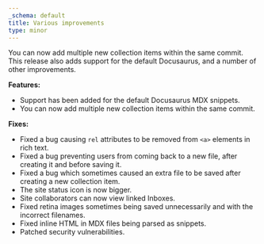 ```yaml
---
_schema: default
title: Various improvements
type: minor
---
```

You can now add multiple new collection items within the same commit. This release also adds support for the default Docusaurus, and a number of other improvements.

**Features:**

* Support has been added for the default Docusaurus MDX snippets.
* You can now add multiple new collection items within the same commit.

**Fixes:**

* Fixed a bug causing `rel` attributes to be removed from `<a>` elements in rich text.
* Fixed a bug preventing users from coming back to a new file, after creating it and before saving it.
* Fixed a bug which sometimes caused an extra file to be saved after creating a new collection item.
* The site status icon is now bigger.
* Site collaborators can now view linked Inboxes.
* Fixed retina images sometimes being saved unnecessarily and with the incorrect filenames.
* Fixed inline HTML in MDX files being parsed as snippets.
* Patched security vulnerabilities.